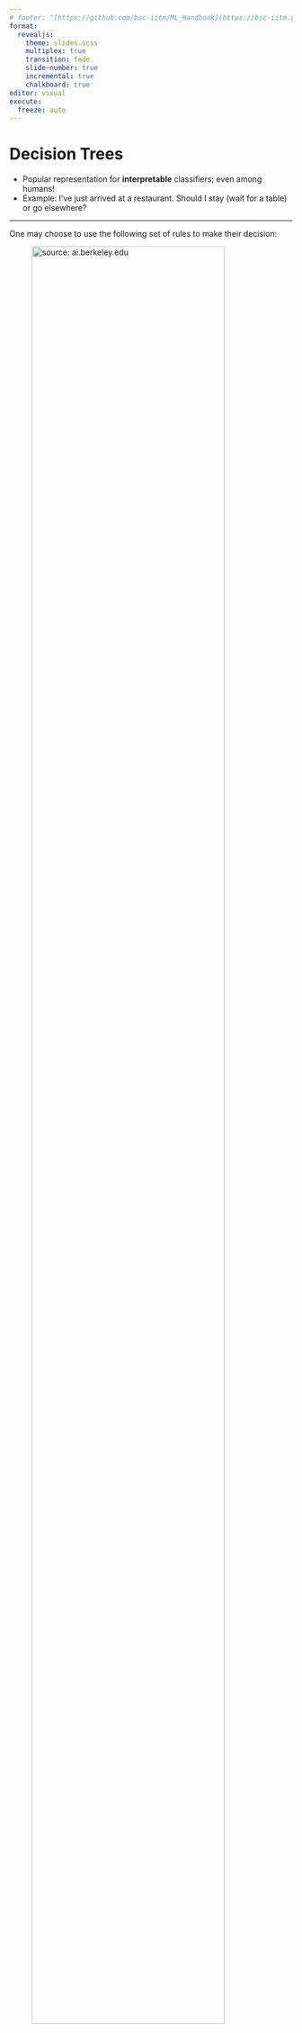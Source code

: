 ---
# footer: "[https://github.com/bsc-iitm/ML_Handbook](https://bsc-iitm.github.io/ML_Handbook/)"
format: 
  revealjs:
    theme: slides.scss
    multiplex: true
    transition: fade
    slide-number: true
    incremental: true 
    chalkboard: true
editor: visual
execute:
  freeze: auto
---

# Decision Trees

- Popular representation for **interpretable** classifiers; even among humans!
- Example: I've just arrived at a restaurant. Should I stay (wait for a table) or go elsewhere?

---

::: {.smaller}
One may choose to use the following set of rules to make their decision:

![source: ai.berkeley.edu](images/decision_tree.png){fig-align="center" width="90%"}
:::
---

:::: {.columns}

::: {.column width="30%"}

Consider this dataset:

::: {.smaller}
- 4x4 checkerboard dataset with alternating classes
- <span style="color:red;">Red</span> points $\implies y=0$ 
- <span style="color:blue;">Blue</span> points $\implies y=1$
- Want to model dataset generation rationale
:::

::: {.fragment}
Fit a Decision tree?
:::

:::

::: {.column width="70%"}

![](images/checkerboard.png){fig-align="center" width="90%"}

:::

::::

---

::: {.smaller}
The following decision tree is achieved:
:::

::: {.fragment}
![](images/DTree.png){fig-align="center" width="90%"}
:::
::: {.fragment .smaller}
Rationale is perfectly captured by a decision tree with ```depth=7```
:::

---

:::: {.columns}

::: {.column width="30%"}

#### A twist
::: {.fragment}
#### (literally)
:::

Consider this dataset:

::: {.smaller}
- Previous dataset, rotated by $45^{\circ}$ from the origin
- How will our decision tree algorithm perform on this dataset?
:::

:::

::: {.column width="70%"}

![](images/checkerboard_rotated.png){fig-align="center" width="90%"}

:::

::::
---

![](images/DTree_rotated.png){fig-align="center" width="90%"}

:::: {.columns}

::: {.column width="50%"}
::: {.smaller}

- A complicated decision tree with 18 questions is required
- Note that the depth is not *constrained*
- Number of *corners* $\propto$ *density* of class
- *Unconstrained* - **Overfitting**
:::
:::

::: {.column width="50%"}
::: {.smaller}

- ```depth=7``` found sufficient to capture structure of dataset
- But performance is not invariant to transformation by rotation
:::
:::
::::

## Why? 

::: {.fragment .smaller}
Decision trees make the following presumption about the structure of data:
:::

::: {.fragment .smaller .fade-in-then-semi-out}
> Can figure class out based on a series of *binary* questions (yes/no) on individual features
:::

::: {.fragment}
> **Inductive Bias: ** Anything which makes an algorithm learn one pattern over another
:::

::: {.smaller}
- Inductive bias of decision trees entails the use of *axis-parallel splits* to construct the decision boundary
- Sensitive to *rotations*
- Algorithm invariant to rotation?
:::


# K-Nearest Neighbors
- Lazy Human; do not want to learn anything
- Predict on input $\mathbb{x}$ as follows:
  - Find others who are in a *similar* situation as $\mathbb{x}$
  - Choose the top $K$ people w.r.t *similarity*
  - Have them vote on the prediction

::: {.fragment .smaller}
In our dataset, we define similarity to be inveresely proportional to the **distance** between datapoints; i.e
:::
::: {.fragment}
> The *closer* the datapoints, the more *similar* they are
:::

---

::: {.smaller}
The following decision boundaries are achieved by the KNN algorithm:

::: {.fragment}
![](images/KNN.png)
:::

- Rotation has no impact on the decision boundary of KNN!
- Inductive bias for KNN?
:::

---

::: {.smaller}
Consider the following dataset:

::: {.fragment}
![](images/lsep.png){fig-align="center" width="90%"}
:::

- The dataset is *linearly seperable*
- <span style="color:blue;">Blue</span> points $\implies$ Class 1, and <span style="color:red;">Red</span> points $\implies$ Class 2
- Note that the range (and therefore scaling) is vastly different for Features 1 & 2

:::

---

::: {.smaller}
KNN Results in the following decision boundary:
:::

:::: {.columns .smaller}

::: {.column width="50%"}
::: {.fragment}
![](images/KNN_boundary_unscaled.png){fig-align="center" width="75%"}
:::

- Distance is invariant to scaling of features
- Feature 2 is totally neglected during prediction
- Apply StandardScalar?

:::

::: {.column width="50%"}

::: {.fragment}
![](images/KNN_boundary_scaled.png){fig-align="center" width="75%"}
:::

- KNN has satisfactory performance; but we raise some questions:
  - Is a StandardScalar transformation advisable? 
  - Dataset is given to be *linearly seperable*; Can we do better?

:::
::::

